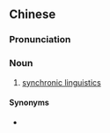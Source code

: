 {{also|共时语言学}}
==Chinese==
{{zh-forms|s=共时语言学|type=23}}

===Pronunciation===
{{zh-pron
|m=gòngshí yǔyánxué
|c=gung6 si4 jyu5 jin4 hok6
|cat=n
}}

===Noun===
{{zh-noun}}

# [[w:synchronic linguistics|synchronic linguistics]]

====Synonyms====
* {{zh-l|共時言語學}}

{{zh-cat|Linguistics}}